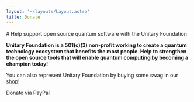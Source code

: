 ```yaml
---
layout: '~/layouts/Layout.astro'
title: Donate
---
```



<PageIntro spacingBelow='large'>
# Help support open source quantum software with the Unitary Foundation

**Unitary Foundation is a 501(c)(3) non-profit working to create a quantum technology ecosystem that benefits the most people. Help to strengthen the open source tools that will enable quantum computing by becoming a champion today!**

You can also represent Unitary Foundation by buying some swag in our [shop](https://sktgnm-0u.myshopify.com/)!

<ButtonLink url="https://www.paypal.com/cgi-bin/webscr?cmd=_s-xclick&hosted_button_id=NYN7D2ADDYQ78&source=url">
  Donate
</ButtonLink>
<ButtonLinkSubtext>via PayPal</ButtonLinkSubtext>

</PageIntro>
